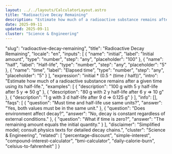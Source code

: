 ```yaml
---
layout: ../../layouts/CalculatorLayout.astro
title: "Radioactive Decay Remaining"
description: "Estimate how much of a radioactive substance remains after a given time using its half-life."
date: 2025-09-11
updated: 2025-09-11
cluster: "Science & Engineering"
---
```


  "slug": "radioactive-decay-remaining",
  "title": "Radioactive Decay Remaining",
  "locale": "en",
  "inputs": [
    {
      "name": "initial",
      "label": "Initial amount",
      "type": "number",
      "step": "any",
      "placeholder": "100"
    },
    {
      "name": "half",
      "label": "Half-life",
      "type": "number",
      "step": "any",
      "placeholder": "5"
    },
    {
      "name": "time",
      "label": "Elapsed time",
      "type": "number",
      "step": "any",
      "placeholder": "5"
    }
  ],
  "expression": "initial * (0.5 ^ (time / half))",
  "intro": "Estimate how much of a radioactive substance remains after a given time using its half-life.",
  "examples": [
    {
      "description": "100 g with 5 y half-life after 5 y ⇒ 50 g"
    },
    {
      "description": "80 g with 2 y half-life after 6 y ⇒ 10 g"
    },
    {
      "description": "1 g with 3 d half-life after 9 d ⇒ 0.125 g"
    }
  ],
  "info": [],
  "faqs": [
    {
      "question": "Must time and half-life use same units?",
      "answer": "Yes, both values must be in the same unit."
    },
    {
      "question": "Does environment affect decay?",
      "answer": "No, decay is constant regardless of external conditions."
    },
    {
      "question": "What if time is zero?",
      "answer": "The remaining amount equals the initial quantity."
    }
  ],
  "disclaimer": "Simplified model; consult physics texts for detailed decay chains.",
  "cluster": "Science & Engineering",
  "related": [
    "percentage-discount",
    "simple-interest",
    "compound-interest-calculator",
    "bmi-calculator",
    "daily-calorie-burn",
    "celsius-to-fahrenheit"
  ]
}

<Calculator schema={schema} />
